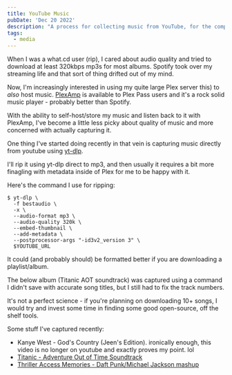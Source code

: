 ```yaml
---
title: YouTube Music
pubDate: 'Dec 20 2022'
description: "A process for collecting music from YouTube, for the completionists."
tags:
  - media
---
```


When I was a what.cd user (rip), I cared about audio quality and tried to download at least 320kbps mp3s for most albums. Spotify took over my streaming life and that sort of thing drifted out of my mind.

Now, I'm increasingly interested in using my quite large Plex server this) to _also_ host music. [PlexAmp](https://plexamp.com/) is available to Plex Pass users and it's a rock solid music player - probably better than Spotify.

With the ability to self-host/store my music and listen back to it with PlexAmp, I've become a little less picky about quality of music and more concerned with actually capturing it.

One thing I've started doing recently in that vein is capturing music directly from youtube using [yt-dlp](https://github.com/yt-dlp/yt-dlp).

I'll rip it using yt-dlp direct to mp3, and then usually it requires a bit more finagling with metadata inside of Plex for me to be happy with it.

Here's the command I use for ripping:

```
$ yt-dlp \
  -f bestaudio \
  -x \
  --audio-format mp3 \
  --audio-quality 320k \
  --embed-thumbnail \
  --add-metadata \
  --postprocessor-args "-id3v2_version 3" \
  $YOUTUBE_URL
```

It could (and probably should) be formatted better if you are downloading a playlist/album. 

The below album (Titanic AOT soundtrack) was captured using a command I didn't save with accurate song titles, but I still had to fix the track numbers. 

It's not a perfect science - if you're planning on downloading 10+ songs, I would try and invest some time in finding some good open-source, off the shelf tools.

Some stuff I've captured recently:

- Kanye West - God's Country (Jeen's Edition). ironically enough, this video is no longer on youtube and exactly proves my point. lol
- [Titanic - Adventure Out of Time Soundtrack](https://www.youtube.com/watch?v=qOKy58k07ow&list=PLC2F41E6C5B5E9F2D)
- [Thriller Access Memories - Daft Punk/Michael Jackson mashup](https://www.youtube.com/watch?v=COx8HzGsCgM)
